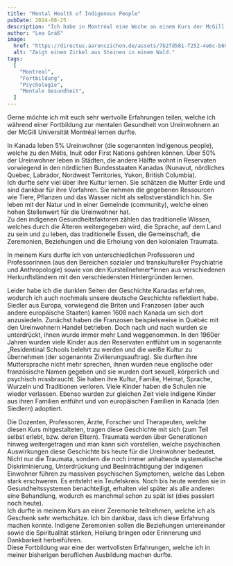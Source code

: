 ```yaml
---
title: "Mental Health of Indigenous People"
pubDate: 2024-08-25
description: "Ich habe in Montréal eine Woche an einem Kurs der McGill Unversity teilgenommen und viel gelernt."
author: "Lea Gräß"
image:
  href: "https://directus.aaronczichon.de/assets/7b2fd581-f252-4e6c-b698-10f1df632fe7.jpeg?quality=70&width=1600"
  alt: "Zeigt einen Zirkel aus Steinen in einem Wald."
tags:
  [
    "Montreal",
    "Fortbildung",
    "Psychologie",
    "Mentale Gesundheit",
  ]
---
```



Gerne möchte ich mit euch sehr wertvolle Erfahrungen teilen, welche ich während einer Fortbildung zur mentalen Gesundheit von Ureinwohnern an der McGill Universität Montréal lernen durfte.

<DirectusImage assetId="a532e758-fd87-4ab7-b84f-080d74ce0b34.jpeg" />

In Kanada leben 5% Ureinwohner (die sogenannten Indigenous people), welche zu den Métis, Inuit oder First Nations gehören können. Über 50% der Ureinwohner leben in Städten, die andere Hälfte wohnt in Reservaten vorwiegend in den nördlichen Bundesstaaten Kanadas (Nunavut, nördliches Quebec, Labrador, Nordwest Territories, Yukon, British Columbia).  
Ich durfte sehr viel über ihre Kultur lernen. Sie schätzen die Mutter Erde und sind dankbar für ihre Vorfahren. Sie nehmen die gegebenen Ressourcen wie Tiere, Pflanzen und das Wasser nicht als selbstverständlich hin. Sie leben mit der Natur und in einer Gemeinde (community), welche einen hohen Stellenwert für die Ureinwohner hat.  
Zu den indigenen Gesundheitsfaktoren zählen das traditionelle Wissen, welches durch die Älteren weitergegeben wird, die Sprache, auf dem Land zu sein und zu leben, das traditionelle Essen, die Gemeinschaft, die Zeremonien, Beziehungen und die Erholung von den kolonialen Traumata.

In meinem Kurs durfte ich von unterschiedlichen Professoren und Professorinnen (aus den Bereichen sozialer und transkultureller Psychiatrie und Anthropologie) sowie von den Kursteilnehmer\*innen aus verschiedenen Herkunftsländern mit den verschiedensten Hintergründen lernen.

<DirectusGallery folderName="35 Mental Health" />

Leider habe ich die dunklen Seiten der Geschichte Kanadas erfahren, wodurch ich auch nochmals unsere deutsche Geschichte reflektiert habe. Siedler aus Europa, vorwiegend die Briten und Franzosen (aber auch andere europäische Staaten) kamen 1608 nach Kanada um sich dort anzusiedeln. Zunächst haben die Franzosen beispielsweise in Québéc mit den Ureinwohnern Handel betrieben. Doch nach und nach wurden sie unterdrückt, ihnen wurde immer mehr Land weggenommen. In den 1960er Jahren wurden viele Kinder aus den Reservaten entführt um in sogenannte „Residentinal Schools belehrt zu werden und die weiße Kultur zu übernehmen (der sogenannte Zivilierungsauftrag). Sie durften ihre Muttersprache nicht mehr sprechen, ihnen wurden neue englische oder französische Namen gegeben und sie wurden dort sexuell, körperlich und psychisch missbraucht. Sie haben ihre Kultur, Familie, Heimat, Sprache, Wurzeln und Traditionen verloren. Viele Kinder haben die Schulen nie wieder verlassen. Ebenso wurden zur gleichen Zeit viele indigene Kinder aus ihren Familien entführt und von europäischen Familien in Kanada (den Siedlern) adoptiert.

<DirectusImage assetId="1bef3375-aa4d-4b35-9ba3-75df3b5f560f.jpeg" />

Die Dozenten, Professoren, Ärzte, Forscher und Therapeuten, welche diesen Kurs mitgestalteten, tragen diese Geschichte mit sich (zum Teil selbst erlebt, bzw. deren Eltern). Traumata werden über Generationen hinweg weitergetragen und man kann sich vorstellen, welche psychischen Auswirkungen diese Geschichte bis heute für die Ureinwohner bedeutet. Nicht nur die Traumata, sondern die noch immer anhaltende systematische Diskriminierung, Unterdrückung und Beeinträchtigung der indigenen Einwohner führen zu massiven psychischen Symptomen, welche das Leben stark erschweren. Es entsteht ein Teufelskreis. Noch bis heute werden sie in Gesundheitssystemen benachteiligt, erhalten viel später als alle anderen eine Behandlung, wodurch es manchmal schon zu spät ist (dies passiert noch heute).  
Ich durfte in meinem Kurs an einer Zeremonie teilnehmen, welche ich als Geschenk sehr wertschätze. Ich bin dankbar, dass ich diese Erfahrung machen konnte. Indigene Zeremonien sollen die Beziehungen untereinander sowie die Spiritualität stärken, Heilung bringen oder Erinnerung und Dankbarkeit herbeiführen.  
Diese Fortbildung war eine der wertvollsten Erfahrungen, welche ich in meiner bisherigen beruflichen Ausbildung machen durfte.
